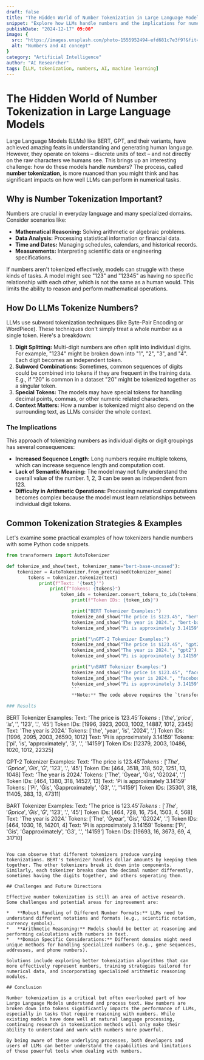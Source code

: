 ```yaml
---
draft: false
title: "The Hidden World of Number Tokenization in Large Language Models"
snippet: "Explore how LLMs handle numbers and the implications for numerical tasks in AI."
publishDate: "2024-12-17" 09:00"
image: {
  src: "https://images.unsplash.com/photo-1555952494-efd681c7e3f9?&fit=crop&w=430&h=240",
  alt: "Numbers and AI concept"
}
category: "Artificial Intelligence"
author: "AI Researcher"
tags: [LLM, tokenization, numbers, AI, machine learning]
---
```


# The Hidden World of Number Tokenization in Large Language Models

Large Language Models (LLMs) like BERT, GPT, and their variants, have achieved amazing feats in understanding and generating human language. However, they operate on tokens – discrete units of text – and not directly on the raw characters we humans see. This brings up an interesting challenge: how do these models handle *numbers*? The process, called **number tokenization**, is more nuanced than you might think and has significant impacts on how well LLMs can perform in numerical tasks.

## Why is Number Tokenization Important?

Numbers are crucial in everyday language and many specialized domains. Consider scenarios like:

*   **Mathematical Reasoning:** Solving arithmetic or algebraic problems.
*   **Data Analysis:** Processing statistical information or financial data.
*   **Time and Dates:** Managing schedules, calendars, and historical records.
*   **Measurements:** Interpreting scientific data or engineering specifications.

If numbers aren't tokenized effectively, models can struggle with these kinds of tasks. A model might see "123" and "12345" as having no specific relationship with each other, which is not the same as a human would. This limits the ability to reason and perform mathematical operations.

## How Do LLMs Tokenize Numbers?

LLMs use subword tokenization techniques (like Byte-Pair Encoding or WordPiece). These techniques don't simply treat a whole number as a single token. Here's a breakdown:

1.  **Digit Splitting:** Multi-digit numbers are often split into individual digits. For example, "1234" might be broken down into "1", "2", "3", and "4". Each digit becomes an independent token.
2.  **Subword Combinations:** Sometimes, common sequences of digits could be combined into tokens if they are frequent in the training data. E.g., if "20" is common in a dataset "20" might be tokenized together as a singular token.
3.  **Special Tokens:** The models may have special tokens for handling decimal points, commas, or other numeric related characters.
4.  **Context Matters:** How a number is tokenized might also depend on the surrounding text, as LLMs consider the whole context.

### The Implications

This approach of tokenizing numbers as individual digits or digit groupings has several consequences:

*   **Increased Sequence Length:** Long numbers require multiple tokens, which can increase sequence length and computation cost.
*   **Lack of Semantic Meaning:** The model may not fully understand the overall value of the number. 1, 2, 3 can be seen as independent from 123.
*   **Difficulty in Arithmetic Operations:** Processing numerical computations becomes complex because the model must learn relationships between individual digit tokens.

## Common Tokenization Strategies & Examples

Let's examine some practical examples of how tokenizers handle numbers with some Python code snippets.

```python
from transformers import AutoTokenizer

def tokenize_and_show(text, tokenizer_name="bert-base-uncased"):
    tokenizer = AutoTokenizer.from_pretrained(tokenizer_name)
        tokens = tokenizer.tokenize(text)
            print(f"Text: '{text}'")
                print(f"Tokens: {tokens}")
                    token_ids = tokenizer.convert_tokens_to_ids(tokens)
                        print(f"Token IDs: {token_ids}")

                        print("BERT Tokenizer Examples:")
                        tokenize_and_show("The price is $123.45", "bert-base-uncased")
                        tokenize_and_show("The year is 2024.", "bert-base-uncased")
                        tokenize_and_show("Pi is approximately 3.14159", "bert-base-uncased")

                        print("\nGPT-2 Tokenizer Examples:")
                        tokenize_and_show("The price is $123.45", "gpt2")
                        tokenize_and_show("The year is 2024.", "gpt2")
                        tokenize_and_show("Pi is approximately 3.14159", "gpt2")

                        print("\nBART Tokenizer Examples:")
                        tokenize_and_show("The price is $123.45", "facebook/bart-base")
                        tokenize_and_show("The year is 2024.", "facebook/bart-base")
                        tokenize_and_show("Pi is approximately 3.14159", "facebook/bart-base")
                        ```
                        **Note:** The code above requires the `transformers` library. You can install it using `pip install transformers`.

### Results
```
BERT Tokenizer Examples:
Text: 'The price is $123.45'
Tokens: ['the', 'price', 'is', '$', '123', '.', '45']
Token IDs: [1996, 3923, 2003, 1002, 14887, 1012, 2345]
Text: 'The year is 2024.'
Tokens: ['the', 'year', 'is', '2024', '.']
Token IDs: [1996, 2095, 2003, 26590, 1012]
Text: 'Pi is approximately 3.14159'
Tokens: ['pi', 'is', 'approximately', '3', '.', '14159']
Token IDs: [12379, 2003, 10486, 1020, 1012, 22325]

GPT-2 Tokenizer Examples:
Text: 'The price is $123.45'
Tokens: ['The', 'Ġprice', 'Ġis', 'Ġ$', '123', '.', '45']
Token IDs: [464, 3518, 318, 502, 1251, 13, 1048]
Text: 'The year is 2024.'
Tokens: ['The', 'Ġyear', 'Ġis', 'Ġ2024', '.']
Token IDs: [464, 1380, 318, 14527, 13]
Text: 'Pi is approximately 3.14159'
Tokens: ['Pi', 'Ġis', 'Ġapproximately', 'Ġ3', '.', '14159']
Token IDs: [35301, 318, 11405, 383, 13, 47311]

BART Tokenizer Examples:
Text: 'The price is $123.45'
Tokens: ['The', 'Ġprice', 'Ġis', 'Ġ$', '123', '.', '45']
Token IDs: [464, 728, 16, 754, 1503, 4, 568]
Text: 'The year is 2024.'
Tokens: ['The', 'Ġyear', 'Ġis', 'Ġ2024', '.']
Token IDs: [464, 1030, 16, 14201, 4]
Text: 'Pi is approximately 3.14159'
Tokens: ['Pi', 'Ġis', 'Ġapproximately', 'Ġ3', '.', '14159']
Token IDs: [19693, 16, 3673, 69, 4, 31710]
```

You can observe that different tokenizers produce varying tokenizations. BERT's tokenizer handles dollar amounts by keeping them together. The other tokenizers break it down into components. Similarly, each tokenizer breaks down the decimal number differently, sometimes having the digits together, and others seperating them.

## Challenges and Future Directions

Effective number tokenization is still an area of active research. Some challenges and potential areas for improvement are:

*   **Robust Handling of Different Number Formats:** LLMs need to understand different notations and formats (e.g., scientific notation, currency symbols).
*   **Arithmetic Reasoning:** Models should be better at reasoning and performing calculations with numbers in text.
*   **Domain Specific Considerations:** Different domains might need unique methods for handling specialized numbers (e.g., gene sequences, addresses, and phone numbers).

Solutions include exploring better tokenization algorithms that can more effectively represent numbers, training strategies tailored for numerical data, and incorporating specialized arithmetic reasoning modules.

## Conclusion

Number tokenization is a critical but often overlooked part of how Large Language Models understand and process text. How numbers are broken down into tokens significantly impacts the performance of LLMs, especially in tasks that require reasoning with numbers. While existing models have done well at natural language processing, continuing research in tokenization methods will only make their ability to understand and work with numbers more powerful.

By being aware of these underlying processes, both developers and users of LLMs can better understand the capabilities and limitations of these powerful tools when dealing with numbers.
